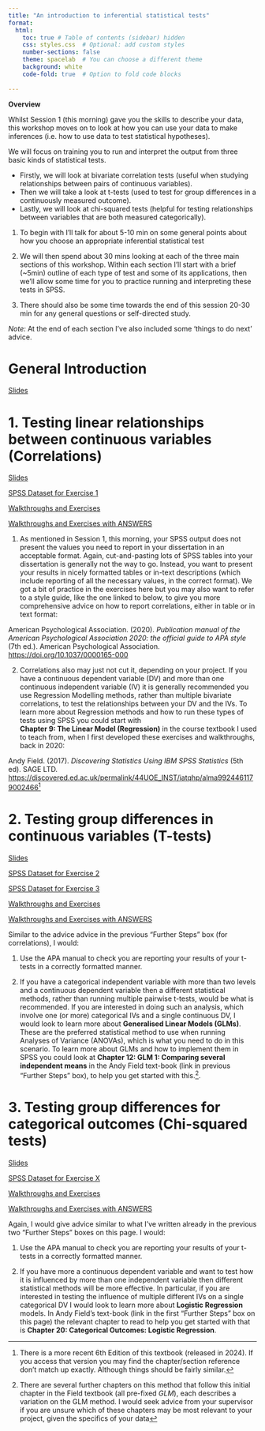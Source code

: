 ```yaml
---
title: "An introduction to inferential statistical tests"
format: 
  html:
    toc: true # Table of contents (sidebar) hidden
    css: styles.css  # Optional: add custom styles
    number-sections: false
    theme: spacelab  # You can choose a different theme
    background: white
    code-fold: true  # Option to fold code blocks
    
---
```


**Overview**

Whilst Session 1 (this morning) gave you the skills to describe your data, this 
workshop moves on to look at how you can use your data to make inferences 
(i.e. how to use data to test statistical hypotheses). 

We will focus on training you to run and interpret the output from three basic 
kinds of statistical tests. 

* Firstly, we will look at bivariate correlation tests (useful when studying relationships between pairs of continuous variables).
* Then we will take a look at t-tests (used to test for group differences in a continuously measured outcome). 
* Lastly, we will look at chi-squared tests (helpful for testing relationships between variables that are both measured categorically). 

::: {.callout-note title="Session Structure"}

1. To begin with I'll talk for about 5-10 min on some general points about how
you choose an appropriate inferential statistical test

2. We will then spend about 30 mins looking at each of the three main sections of 
this workshop. Within each section I'll start with a brief (~5min) outline of
each type of test and some of its applications, then we'll allow some time for 
you to practice running and interpreting these tests in SPSS.

3. There should also be some time towards the end of this session 20-30 min for 
any general questions or self-directed study. 

*Note:* At the end of each section I've also included some 'things to do next' advice.
:::

# General Introduction

[Slides](../CAP_pathway_Intro_to_Stats/slides/S3_General_Intro.pptx)

# 1. Testing linear relationships between continuous variables (Correlations)

[Slides](../CAP_pathway_Intro_to_Stats/slides/Correlations.pptx)

[SPSS Dataset for Exercise 1](../CAP_pathway_Intro_to_Stats/SPSS_datasets/session_3_data_Ex1.sav)

[Walkthroughs and Exercises](../CAP_pathway_Intro_to_Stats/exercises/Session3_Correlation_Exercises.pdf)

[Walkthroughs and Exercises with ANSWERS](../CAP_pathway_Intro_to_Stats/exercises/Session3_Correlation_Exercises_with_ANSWERS.pdf)

::: {.callout-tip title="Further Steps"}

1. As mentioned in Session 1, this morning, your SPSS output does not present the 
values you need to report in your dissertation in an acceptable format. Again,
cut-and-pasting lots of SPSS tables into your dissertation is generally not the 
way to go. Instead, you want to present your results in nicely formatted tables
or in-text descriptions (which include reporting of all the necessary values, 
in the correct format). We got a bit of practice in the exercises here but you 
may also want to refer to a style guide, like the one linked to below, to give 
you more comprehensive advice on how to report correlations, either in table or 
in text format: 

American Psychological Association. (2020). *Publication manual of the American Psychological Association 2020: the official guide to APA style* (7th ed.). American Psychological Association. <https://doi.org/10.1037/0000165-000>

2. Correlations also may just not cut it, depending on your project. If you 
have a continuous dependent variable (DV) and more than one continuous 
independent variable (IV) it is generally recommended you use Regression 
Modelling methods, rather than multiple bivariate correlations, to test the 
relationships between your DV and the IVs. To learn more about Regression 
methods and how to run these types of tests using SPSS you could start with  
**Chapter 9: The Linear Model (Regression)** in the course textbook I used to 
teach from, when I first developed these exercises and walkthroughs, back in 2020: 

Andy Field. (2017). *Discovering Statistics Using IBM SPSS Statistics* (5th ed). SAGE LTD.
<https://discovered.ed.ac.uk/permalink/44UOE_INST/iatqhp/alma9924461179002466>^[There is a more recent 6th Edition of this textbook (released in 2024). If you access that version you may find the chapter/section reference don’t match up exactly. Although things should be fairly similar.] 

:::

# 2. Testing group differences in continuous variables (T-tests)

[Slides](../CAP_pathway_Intro_to_Stats/slides/Ttests.pptx)

[SPSS Dataset for Exercise 2](../CAP_pathway_Intro_to_Stats/SPSS_datasets/session_3_data_Ex2.sav)

[SPSS Dataset for Exercise 3](../CAP_pathway_Intro_to_Stats/SPSS_datasets/session_3_data_Ex3.sav)

[Walkthroughs and Exercises](../CAP_pathway_Intro_to_Stats/exercises/Session3_Ttests_Exercises.pdf)

[Walkthroughs and Exercises with ANSWERS](../CAP_pathway_Intro_to_Stats/exercises/Session3_Ttests_Exercises_with_ANSWERS.pdf)

::: {.callout-tip title="Further Steps"}

Similar to the advice advice in the previous "Further Steps" box (for 
correlations), I would: 

1. Use the APA manual to check you are reporting your results of your t-tests in
a correctly formatted manner.

2. If you have a categorical independent variable with more than two levels and
a continuous dependent variable then a different statistical methods, rather than
running multiple pairwise t-tests, would be what is recommended. If you are 
interested in doing such an analysis, which involve one (or more) categorical 
IVs and a single continuous DV, I would look to learn more about **Generalised Linear Models (GLMs)**. These are the preferred statistical method to use when running Analyses 
of Variance (ANOVAs), which is what you need to do in this scenario. To learn 
more about GLMs and how to implement them in SPSS you could look at **Chapter 12: GLM 1: Comparing several independent means** in the Andy Field text-book 
(link in previous "Further Steps" box), to help you get started with this.^[There are several 
further chapters on this method that follow this initial chapter in the Field 
textbook (all pre-fixed *GLM*), each describes a variation on the GLM method. I 
would seek advice from your supervisor if you are unsure which of these chapters 
may be most relevant to your project, given the specifics of your data]. 

:::

# 3. Testing group differences for categorical outcomes (Chi-squared tests)

[Slides](../CAP_pathway_Intro_to_Stats/slides/ChiSqTests.pptx)

[SPSS Dataset for Exercise X](../CAP_pathway_Intro_to_Stats/SPSS_datasets/session_3_data_ExX)

[Walkthroughs and Exercises](../CAP_pathway_Intro_to_Stats/exercises/Session3_ChiSqTests_Exercises.pdf)

[Walkthroughs and Exercises with ANSWERS](../CAP_pathway_Intro_to_Stats/exercises/Session3_ChiSqTests_Exercises_with_ANSWERS.pdf)


::: {.callout-tip title="Further Steps"}
Again, I would give advice similar to what I've written already in the previous 
two "Further Steps" boxes on this page. I would: 

1. Use the APA manual to check you are reporting your results of your t-tests in
a correctly formatted manner.

2. If you have more a continuous dependent variable and want to test how it is 
influenced by more than one independent variable then different statistical 
methods will be more effective. In particular, if you are interested in testing 
the influence of multiple different IVs on a single categorical DV I would look
to learn more about **Logistic Regression** models. In Andy Field's text-book 
(link in the first "Further Steps" box on this page) the relevant chapter to 
read to help you get started with that is **Chapter 20: Categorical Outcomes: Logistic Regression**.
:::

